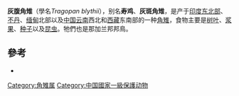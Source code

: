 {{Speciesbox
| name = 灰腹角雉
| status = VU
| status_system = iucn3.1
| trend = down
| image = Tragopan blythii01.jpg
| image_width = 250px
| genus = Tragopan
| species = blythii
| authority = ([[Thomas_C._Jerdon|Jerdon]], 1870)
}}

'''灰腹角雉'''（學名''Tragopan blythii''），别名'''寿鸡'''、'''灰斑角雉'''，是产于[[印度东北部|印度东北部]]、[[不丹|不丹]]、[[缅甸|缅甸]]北部以及[[中国|中国]][[云南|云南]]西北和[[西藏|西藏]]东南部的一种[[角雉|角雉]]，食物主要是[[树叶|树叶]]、[[浆果|浆果]]、[[种子|种子]]以及[[昆虫|昆虫]]。牠們也是那加兰邦邦鳥。

==參考==
* {{IUCN2006|assessors=BirdLife International|year=2004|id=22060|title=Tragopan blythii|downloaded=2006年5月11日}}
{{Taxonbar|from=Q852864}}

[[Category:角雉属|Category:角雉属]]
[[Category:中国國家一級保護动物|Category:中国國家一級保護动物]]


{{鸡形目小作品}}